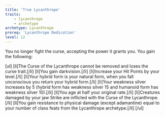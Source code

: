 ```yaml
---
title: 'True Lycanthrope'
traits:
    - lycanthrope
    - archetype
archetype: Lycanthrope
prereq: 'Lycanthrope Dedication'
level: 12
---
```


You no longer fight the curse, accepting the power it grants you. You gain the following:

[ul]
[li]The Curse of the Lycanthrope cannot be removed and loses the curse trait.[/li]
[li]You gain darkvision.[/li]
[li]Increase your Hit Points by your level.[/li]
[li]Your hybrid form is your natural form, when you fall unconscious you return your hybrid form.[/li]
[li]Your weakness silver increases by 5 (hybrid form has weakness silver 15 and humanoid form has weakness silver 10).[/li]
[li]You age at half your original rate.[/li]
[li]Creatures damaged by your jaw Strike are inflicted with the Curse of the Lycanthrope.[/li]
[li]You gain resistance to physical damage (except adamantine) equal to your number of class feats from the Lycanthrope archetype.[/li]
[/ul]
